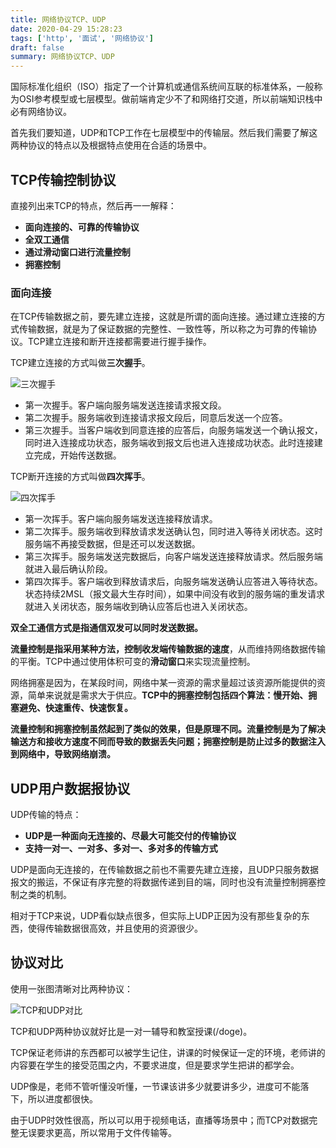 ```yaml
---
title: 网络协议TCP、UDP
date: 2020-04-29 15:28:23
tags: ['http', '面试', '网络协议']
draft: false
summary: 网络协议TCP、UDP
---
```


国际标准化组织（ISO）指定了一个计算机或通信系统间互联的标准体系，一般称为OSI参考模型或七层模型。做前端肯定少不了和网络打交道，所以前端知识栈中必有网络协议。

首先我们要知道，UDP和TCP工作在七层模型中的传输层。然后我们需要了解这两种协议的特点以及根据特点使用在合适的场景中。

## TCP传输控制协议

直接列出来TCP的特点，然后再一一解释：

- **面向连接的、可靠的传输协议**
- **全双工通信**
- **通过滑动窗口进行流量控制**
- **拥塞控制**

### 面向连接

在TCP传输数据之前，要先建立连接，这就是所谓的面向连接。通过建立连接的方式传输数据，就是为了保证数据的完整性、一致性等，所以称之为可靠的传输协议。TCP建立连接和断开连接都需要进行握手操作。

TCP建立连接的方式叫做**三次握手**。

![三次握手](/static/网络协议TCP/三次握手.png)

- 第一次握手。客户端向服务端发送连接请求报文段。
- 第二次握手。服务端收到连接请求报文段后，同意后发送一个应答。
- 第三次握手。当客户端收到同意连接的应答后，向服务端发送一个确认报文，同时进入连接成功状态，服务端收到报文后也进入连接成功状态。此时连接建立完成，开始传送数据。

TCP断开连接的方式叫做**四次挥手**。

![四次挥手](/static/网络协议TCP/四次挥手.png)

- 第一次挥手。客户端向服务端发送连接释放请求。
- 第二次挥手。服务端收到释放请求发送确认包，同时进入等待关闭状态。这时服务端不再接受数据，但是还可以发送数据。
- 第三次挥手。服务端发送完数据后，向客户端发送连接释放请求。然后服务端就进入最后确认阶段。
- 第四次挥手。客户端收到释放请求后，向服务端发送确认应答进入等待状态。状态持续2MSL（报文最大生存时间），如果中间没有收到的服务端的重发请求就进入关闭状态，服务端收到确认应答后也进入关闭状态。

**双全工通信方式是指通信双发可以同时发送数据。**

**流量控制是指采用某种方法，控制收发端传输数据的速度**，从而维持网络数据传输的平衡。TCP中通过使用体积可变的**滑动窗口**来实现流量控制。

网络拥塞是因为，在某段时间，网络中某一资源的需求量超过该资源所能提供的资源，简单来说就是需求大于供应。**TCP中的拥塞控制包括四个算法：慢开始、拥塞避免、快速重传、快速恢复。**

**流量控制和拥塞控制虽然起到了类似的效果，但是原理不同。流量控制是为了解决输送方和接收方速度不同而导致的数据丢失问题；拥塞控制是防止过多的数据注入到网络中，导致网络崩溃。**

## UDP用户数据报协议

UDP传输的特点：

- **UDP是一种面向无连接的、尽最大可能交付的传输协议**
- **支持一对一、一对多、多对一、多对多的传输方式**

UDP是面向无连接的，在传输数据之前也不需要先建立连接，且UDP只服务数据报文的搬运，不保证有序完整的将数据传递到目的端，同时也没有流量控制拥塞控制之类的机制。

相对于TCP来说，UDP看似缺点很多，但实际上UDP正因为没有那些复杂的东西，使得传输数据很高效，并且使用的资源很少。

## 协议对比

使用一张图清晰对比两种协议：

<Image width={1000} height={1000} src="/static/网络协议TCP/对比.png" alt="TCP和UDP对比" />

TCP和UDP两种协议就好比是一对一辅导和教室授课(/doge)。

TCP保证老师讲的东西都可以被学生记住，讲课的时候保证一定的环境，老师讲的内容要在学生的接受范围之内，不要求进度，但是要求学生把讲的都学会。

UDP像是，老师不管听懂没听懂，一节课该讲多少就要讲多少，进度可不能落下，所以进度都很快。

由于UDP时效性很高，所以可以用于视频电话，直播等场景中；而TCP对数据完整无误要求更高，所以常用于文件传输等。
